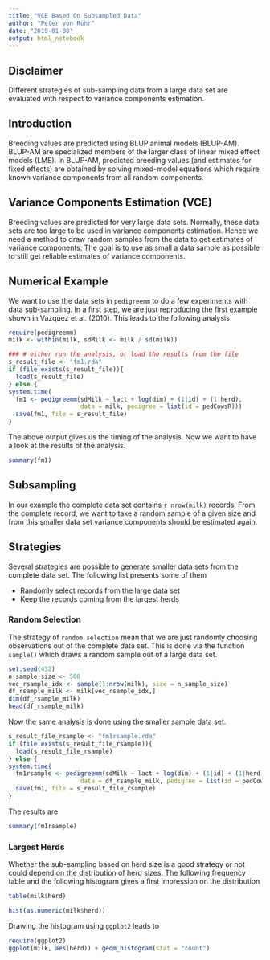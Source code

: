 ```yaml
---
title: "VCE Based On Subsampled Data"
author: "Peter von Rohr"
date: "2019-01-08"
output: html_notebook
---
```



## Disclaimer
Different strategies of sub-sampling data from a large data set are evaluated with respect to variance components estimation.


## Introduction
Breeding values are predicted using BLUP animal models (BLUP-AM). BLUP-AM are specialized members of the larger class of linear mixed effect models (LME). In BLUP-AM, predicted breeding values (and estimates for fixed effects) are obtained by solving mixed-model equations which require known variance components from all random components. 


## Variance Components Estimation (VCE)
Breeding values are predicted for very large data sets. Normally, these data sets are too large to be used in variance components estimation. Hence we need a method to draw random samples from the data to get estimates of variance components. The goal is to use as small a data sample as possible to still get reliable estimates of variance components.


## Numerical Example
We want to use the data sets in `pedigreemm` to do a few experiments with data sub-sampling. In a first step, we are just reproducing the first example shown in Vazquez et al. (2010). This leads to the following analysis

```r
require(pedigreemm)
milk <- within(milk, sdMilk <- milk / sd(milk))

### # either run the analysis, or load the results from the file
s_result_file <- "fm1.rda"
if (file.exists(s_result_file)){
  load(s_result_file)
} else {
system.time(
  fm1 <- pedigreemm(sdMilk ~ lact + log(dim) + (1|id) + (1|herd), 
                    data = milk, pedigree = list(id = pedCowsR)))
  save(fm1, file = s_result_file)  
}
```

The above output gives us the timing of the analysis. Now we want to have a look at the results of the analysis.

```r
summary(fm1)
```


## Subsampling
In our example the complete data set contains `r nrow(milk)` records. From the complete record, we want to take a random sample of a given size and from this smaller data set variance components should be estimated again.


## Strategies
Several strategies are possible to generate smaller data sets from the complete data set. The following list presents some of them

* Randomly select records from the large data set
* Keep the records coming from the largest herds


### Random Selection
The strategy of `random selection` mean that we are just randomly choosing observations out of the complete data set. This is done via the function `sample()` which draws a random sample out of a large data set.

```r
set.seed(432)
n_sample_size <- 500
vec_rsample_idx <- sample(1:nrow(milk), size = n_sample_size)
df_rsample_milk <- milk[vec_rsample_idx,]
dim(df_rsample_milk)
head(df_rsample_milk)
```

Now the same analysis is done using the smaller sample data set.

```r
s_result_file_rsample <- "fm1rsample.rda"
if (file.exists(s_result_file_rsample)){
  load(s_result_file_rsample)
} else {
system.time(
  fm1rsample <- pedigreemm(sdMilk ~ lact + log(dim) + (1|id) + (1|herd), 
                    data = df_rsample_milk, pedigree = list(id = pedCowsR)))
  save(fm1, file = s_result_file_rsample)  
}
```

The results are

```r
summary(fm1rsample)
```


### Largest Herds
Whether the sub-sampling based on herd size is a good strategy or not could depend on the distribution of herd sizes. The following frequency table and the following histogram gives a first impression on the distribution

```r
table(milk$herd)
```

```r
hist(as.numeric(milk$herd))
```


Drawing the histogram using `ggplot2` leads to 

```r
require(ggplot2)
ggplot(milk, aes(herd)) + geom_histogram(stat = "count")
```


